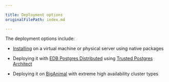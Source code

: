 ```yaml
---
 
title: Deployment options
originalFilePath: index.md

---
```




The deployment options include:

- [Installing](installing) on a virtual machine or physical server using native packages

- Deploying it with [EDB Postgres Distributed](/pgd/latest/) using [Trusted Postgres Architect](/pgd/latest/deploy-config/deploy-tpa/)

- Deploying it on [BigAnimal](/biganimal/latest/) with extreme high availability cluster types
